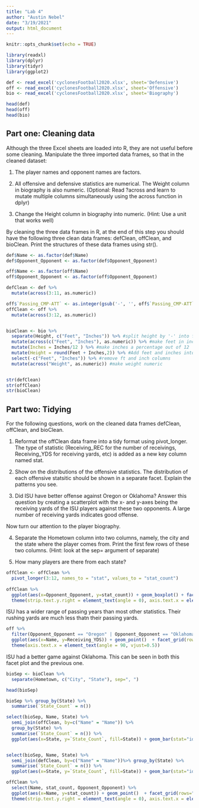 ```yaml
---
title: "Lab 4"
author: "Austin Nebel"
date: "3/19/2021"
output: html_document
---
```


```r
knitr::opts_chunk$set(echo = TRUE)

library(readxl)
library(dplyr)
library(tidyr)
library(ggplot2)
```

```r
def <- read_excel('cyclonesFootball2020.xlsx', sheet='Defensive')
off <- read_excel('cyclonesFootball2020.xlsx', sheet='Offensive')
bio <- read_excel('cyclonesFootball2020.xlsx', sheet='Biography')
```

```r
head(def)
head(off)
head(bio)
```

## Part one: Cleaning data

Although the three Excel sheets are loaded into R, they are not useful before some cleaning. Manipulate the three imported data frames, so that in the cleaned dataset:

1. The player names and opponent names are factors.

2. All offensive and defensive statistics are numerical. The Weight column in biography is also numeric. (Optional: Read ?across and learn to mutate multiple columns simultaneously using the across function in dplyr)

3. Change the Height column in biography into numeric. (Hint: Use a unit that works well)

By cleaning the three data frames in R, at the end of this step you should have the following three clean data frames: defClean, offClean, and bioClean. Print the structures of these data frames using str().

```r

def$Name <- as.factor(def$Name)
def$Opponent_Opponent <- as.factor(def$Opponent_Opponent)

off$Name <- as.factor(off$Name)
off$Opponent_Opponent <- as.factor(off$Opponent_Opponent)

```

```r

defClean <- def %>%
  mutate(across(3:11, as.numeric))

off$`Passing_CMP-ATT` <- as.integer(gsub('-', '', off$`Passing_CMP-ATT`)) #removes `-` symbol from this column to prevent NA's
offClean <- off %>%
  mutate(across(3:12, as.numeric))


bioClean <- bio %>%
  separate(Height, c("Feet", "Inches")) %>% #split height by '-' into ft and inch
  mutate(across(c("Feet", "Inches"), as.numeric)) %>% #make feet in inch numeric
  mutate(Inches = Inches/12 ) %>% #make inches a percentage out of 12
  mutate(Height = round(Feet + Inches,2)) %>% #Add feet and inches into new height column and round
  select(-c("Feet", "Inches")) %>% #remove ft and inch columns
  mutate(across("Weight", as.numeric)) #make weight numeric


str(defClean)
str(offClean)
str(bioClean)
```
## Part two: Tidying

For the following questions, work on the cleaned data frames defClean, offClean, and bioClean.

1. Reformat the offClean data frame into a tidy format using pivot_longer. The type of statistic (Receiving_REC for the number of receivings, Receiving_YDS for receiving yards, etc) is added as a new key column named stat.

2. Show on the distributions of the offensive statistics. The distribution of each offensive statsitic should be shown in a separate facet. Explain the patterns you see.

3. Did ISU have better offense against Oregon or Oklahoma? Answer this question by creating a scatterplot with the x- and y-axes being the receiving yards of the ISU players against these two opponents. A large number of receiving yards indicates good offense.

Now turn our attention to the player biography.

4. Separate the Hometown column into two columns, namely, the city and the state where the player comes from. Print the first few rows of these two columns. (Hint: look at the sep= argument of separate)

5. How many players are there from each state?

```r
offClean <- offClean %>%
  pivot_longer(3:12, names_to = "stat", values_to = "stat_count")
  
offClean %>%
  ggplot(aes(x=Opponent_Opponent, y=stat_count)) + geom_boxplot() + facet_grid(rows="stat")+
  theme(strip.text.y.right = element_text(angle = 0), axis.text.x = element_text(angle = 45, vjust = 0.5))
```

ISU has a wider range of passing years than most other statistics. Their rushing yards are much less thatn their passing yards. 

```r
off %>%
  filter(Opponent_Opponent == "Oregon" | Opponent_Opponent == "Oklahoma") %>%
  ggplot(aes(x=Name, y=Receiving_YDS)) + geom_point()  + facet_grid(rows="Opponent_Opponent") +
  theme(axis.text.x = element_text(angle = 90, vjust=0.5))
```

ISU had a better game against Oklahoma. This can be seen in both this facet plot and the previous one.

```r
bioSep <- bioClean %>%
  separate(Hometown, c("City", "State"), sep=", ")

head(bioSep)

bioSep %>% group_by(State) %>%
  summarise(`State_Count` = n())
```

```r
select(bioSep, Name, State) %>%
  semi_join(offClean, by=c("Name" = "Name")) %>% 
  group_by(State) %>%
  summarise(`State_Count` = n()) %>%
  ggplot(aes(x=State, y=`State_Count`, fill=State)) + geom_bar(stat="identity") + ggtitle("Offensive Players")


select(bioSep, Name, State) %>%
  semi_join(defClean, by=c("Name" = "Name"))%>% group_by(State) %>%
  summarise(`State_Count` = n()) %>%
  ggplot(aes(x=State, y=`State_Count`, fill=State)) + geom_bar(stat="identity") + ggtitle("Offensive Players")

```


  
```r
offClean %>%
  select(Name, stat_count, Opponent_Opponent) %>%
  ggplot(aes(x=Name, y=stat_count)) + geom_point()  + facet_grid(rows="Opponent_Opponent") + geom_abline() +
  theme(strip.text.y.right = element_text(angle = 0), axis.text.x = element_text(angle = 45, vjust = 0.5))
```

  
  